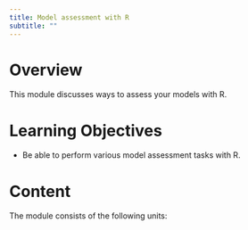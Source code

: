 ```yaml
---
title: Model assessment with R
subtitle: ""
---
```



# Overview

This module discusses ways to assess your models with R. 


# Learning Objectives

* Be able to perform various model assessment tasks with R.


# Content

The module consists of the following units:

<!-- * [Model evaluation with cross-validation in R](./cross-validation-r/cross-validation-r.qmd) -->

